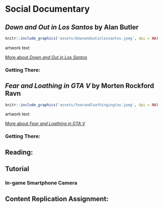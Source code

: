 # Social Documentary


## _Down and Out in Los Santos_ by Alan Butler

```r
knitr::include_graphics('assets/downandoutinlossantos.jpeg', dpi = NA)
```

artwork text

[More about _Down and Out in Los Santos_](http://www.alanbutler.info/down-and-out-in-los-santos-2016)

### Getting There:


## _Fear and Loathing in GTA V_ by Morten Rockford Ravn 

```r
knitr::include_graphics('assets/fearandloathingingtav.jpeg', dpi = NA)
```

artwork text

[More about _Fear and Loathing in GTA V_](https://fearandloathingingtav.tumblr.com/)


### Getting There:

## Reading:

## Tutorial

### In-game Smartphone Camera

## Content Replication Assignment:
